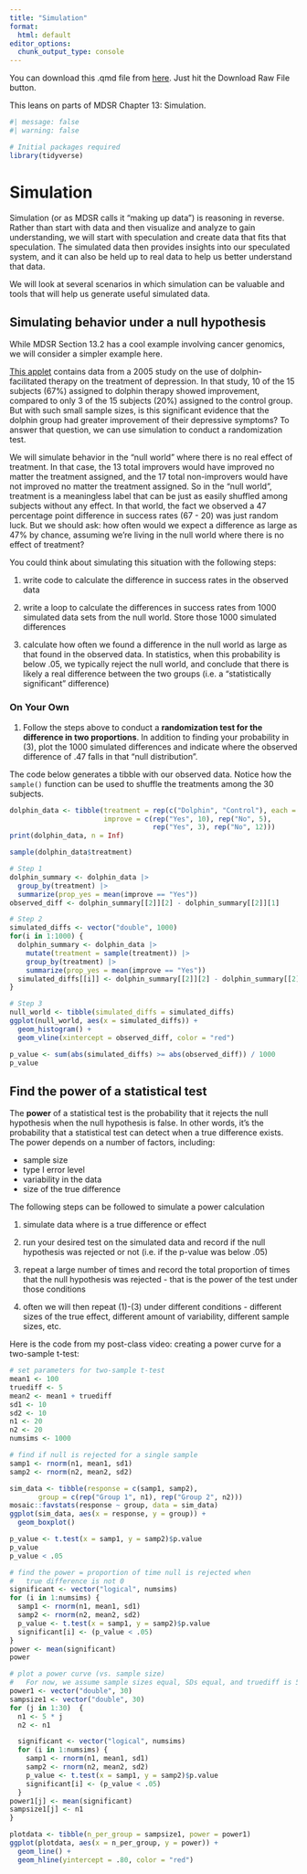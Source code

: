 ```yaml
---
title: "Simulation"
format:
  html: default
editor_options: 
  chunk_output_type: console
---
```


You can download this .qmd file from [here](https://github.com/proback/264_fall_2024/blob/main/07_simulation.qmd).  Just hit the Download Raw File button.

This leans on parts of MDSR Chapter 13: Simulation.

```r
#| message: false
#| warning: false

# Initial packages required
library(tidyverse)
```


# Simulation

Simulation (or as MDSR calls it "making up data") is reasoning in reverse.  Rather than start with data and then visualize and analyze to gain understanding, we will start with speculation and create data that fits that speculation.  The simulated data then provides insights into our speculated system, and it can also be held up to real data to help us better understand that data.

We will look at several scenarios in which simulation can be valuable and tools that will help us generate useful simulated data.


## Simulating behavior under a null hypothesis

While MDSR Section 13.2 has a cool example involving cancer genomics, we will consider a simpler example here.  

[This applet](https://www.rossmanchance.com/applets/2021/chisqshuffle/ChiSqShuffle.htm?dolphins=1) contains data from a 2005 study on the use of dolphin-facilitated therapy on the treatment of depression.  In that study, 10 of the 15 subjects (67%) assigned to dolphin therapy showed improvement, compared to only 3 of the 15 subjects (20%) assigned to the control group.  But with such small sample sizes, is this significant evidence that the dolphin group had greater improvement of their depressive symptoms?  To answer that question, we can use simulation to conduct a randomization test.

We will simulate behavior in the "null world" where there is no real effect of treatment.  In that case, the 13 total improvers would have improved no matter the treatment assigned, and the 17 total non-improvers would have not improved no matter the treatment assigned.  So in the "null world", treatment is a meaningless label that can be just as easily shuffled among subjects without any effect.  In that world, the fact we observed a 47 percentage point difference in success rates (67 - 20) was just random luck.  But we should ask: how often would we expect a difference as large as 47% by chance, assuming we're living in the null world where there is no effect of treatment?

You could think about simulating this situation with the following steps:

1. write code to calculate the difference in success rates in the observed data

2. write a loop to calculate the differences in success rates from 1000 simulated data sets from the null world.  Store those 1000 simulated differences

3. calculate how often we found a difference in the null world as large as that found in the observed data.  In statistics, when this probability is below .05, we typically reject the null world, and conclude that there is likely a real difference between the two groups (i.e. a "statistically significant" difference)

### On Your Own

1) Follow the steps above to conduct a **randomization test for the difference in two proportions**.  In addition to finding your probability in (3), plot the 1000 simulated differences and indicate where the observed difference of .47 falls in that "null distribution".

The code below generates a tibble with our observed data.  Notice how the `sample()` function can be used to shuffle the treatments among the 30 subjects.

```r
dolphin_data <- tibble(treatment = rep(c("Dolphin", "Control"), each = 15),
                       improve = c(rep("Yes", 10), rep("No", 5), 
                                   rep("Yes", 3), rep("No", 12)))
print(dolphin_data, n = Inf)

sample(dolphin_data$treatment)
```

```r
# Step 1
dolphin_summary <- dolphin_data |>
  group_by(treatment) |>
  summarize(prop_yes = mean(improve == "Yes"))
observed_diff <- dolphin_summary[[2]][2] - dolphin_summary[[2]][1]

# Step 2
simulated_diffs <- vector("double", 1000)
for(i in 1:1000) {
  dolphin_summary <- dolphin_data |>
    mutate(treatment = sample(treatment)) |>
    group_by(treatment) |>
    summarize(prop_yes = mean(improve == "Yes"))
  simulated_diffs[[i]] <- dolphin_summary[[2]][2] - dolphin_summary[[2]][1]
}  

# Step 3
null_world <- tibble(simulated_diffs = simulated_diffs)
ggplot(null_world, aes(x = simulated_diffs)) +
  geom_histogram() +
  geom_vline(xintercept = observed_diff, color = "red")

p_value <- sum(abs(simulated_diffs) >= abs(observed_diff)) / 1000
p_value
```


## Find the power of a statistical test

The **power** of a statistical test is the probability that it rejects the null hypothesis when the null hypothesis is false.  In other words, it's the probability that a statistical test can detect when a true difference exists.  The power depends on a number of factors, including:

- sample size
- type I error level
- variability in the data
- size of the true difference

The following steps can be followed to simulate a power calculation

1. simulate data where is a true difference or effect

2. run your desired test on the simulated data and record if the null hypothesis was rejected or not (i.e. if the p-value was below .05)

3. repeat a large number of times and record the total proportion of times that the null hypothesis was rejected - that is the power of the test under those conditions

4. often we will then repeat (1)-(3) under different conditions - different sizes of the true effect, different amount of variability, different sample sizes, etc.


Here is the code from my post-class video: creating a power curve for a two-sample t-test:

```r
# set parameters for two-sample t-test
mean1 <- 100
truediff <- 5
mean2 <- mean1 + truediff
sd1 <- 10
sd2 <- 10
n1 <- 20
n2 <- 20
numsims <- 1000

# find if null is rejected for a single sample
samp1 <- rnorm(n1, mean1, sd1)
samp2 <- rnorm(n2, mean2, sd2)

sim_data <- tibble(response = c(samp1, samp2), 
       group = c(rep("Group 1", n1), rep("Group 2", n2)))
mosaic::favstats(response ~ group, data = sim_data)
ggplot(sim_data, aes(x = response, y = group)) +
  geom_boxplot()

p_value <- t.test(x = samp1, y = samp2)$p.value
p_value
p_value < .05

# find the power = proportion of time null is rejected when
#   true difference is not 0
significant <- vector("logical", numsims)
for (i in 1:numsims) {
  samp1 <- rnorm(n1, mean1, sd1)
  samp2 <- rnorm(n2, mean2, sd2)
  p_value <- t.test(x = samp1, y = samp2)$p.value
  significant[i] <- (p_value < .05)
}
power <- mean(significant)
power

# plot a power curve (vs. sample size)
#   For now, we assume sample sizes equal, SDs equal, and truediff is 5
power1 <- vector("double", 30)
sampsize1 <- vector("double", 30)
for (j in 1:30)  {
  n1 <- 5 * j
  n2 <- n1

  significant <- vector("logical", numsims)
  for (i in 1:numsims) {
    samp1 <- rnorm(n1, mean1, sd1)
    samp2 <- rnorm(n2, mean2, sd2)
    p_value <- t.test(x = samp1, y = samp2)$p.value
    significant[i] <- (p_value < .05)
  }
power1[j] <- mean(significant)
sampsize1[j] <- n1
}

plotdata <- tibble(n_per_group = sampsize1, power = power1)
ggplot(plotdata, aes(x = n_per_group, y = power)) +
  geom_line() +
  geom_hline(yintercept = .80, color = "red")
```

